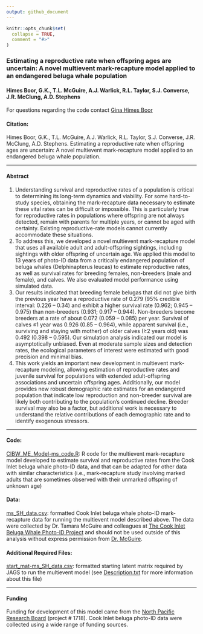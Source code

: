 ```yaml
---
output: github_document
---
```


<!-- README.md is generated from README.Rmd. Please edit that file -->

```r
knitr::opts_chunk$set(
  collapse = TRUE,
  comment = "#>"
)
```

### Estimating a reproductive rate when offspring ages are uncertain: A novel multievent mark-recapture model applied to an endangered beluga whale population

#### Himes Boor, G.K., T.L. McGuire, A.J. Warlick, R.L. Taylor, S.J. Converse, J.R. McClung, A.D. Stephens

For questions regarding the code contact [Gina Himes Boor](mailto:gkhimesboor@montana.edu)  

#### Citation:
Himes Boor, G.K., T.L. McGuire, A.J. Warlick, R.L. Taylor, S.J. Converse, J.R. McClung, A.D. Stephens. Estimating a reproductive rate when offspring ages are uncertain: A novel multievent mark-recapture model applied to an endangered beluga whale population.

***
#### Abstract
1.	Understanding survival and reproductive rates of a population is critical to determining its long-term dynamics and viability. For some hard-to-study species, obtaining the mark-recapture data necessary to estimate these vital rates can be difficult or impossible. This is particularly true for reproductive rates in populations where offspring are not always detected, remain with parents for multiple years, or cannot be aged with certainty. Existing reproductive-rate models cannot currently accommodate these situations.
2.	To address this, we developed a novel multievent mark-recapture model that uses all available adult and adult-offspring sightings, including sightings with older offspring of uncertain age. We applied this model to 13 years of photo-ID data from a critically endangered population of beluga whales (Delphinapterus leucas) to estimate reproductive rates, as well as survival rates for breeding females, non-breeders (male and female), and calves. We also evaluated model performance using simulated data.
3.	Our results indicated that breeding female belugas that did not give birth the previous year have a reproductive rate of 0.279 (95% credible interval: 0.226 – 0.34) and exhibit a higher survival rate (0.962; 0.945 – 0.975) than non-breeders (0.931; 0.917 – 0.944). Non-breeders become breeders at a rate of about 0.072 (0.059 – 0.085) per year. Survival of calves ≤1 year was 0.926 (0.85 – 0.964), while apparent survival (i.e., surviving and staying with mother) of older calves (≥2 years old) was 0.492 (0.398 – 0.595). Our simulation analysis indicated our model is asymptotically unbiased. Even at moderate sample sizes and detection rates, the ecological parameters of interest were estimated with good precision and minimal bias.
4.	This work yields an important new development in multievent mark-recapture modeling, allowing estimation of reproductive rates and juvenile survival for populations with extended adult-offspring associations and uncertain offspring ages. Additionally, our model provides new robust demographic rate estimates for an endangered population that indicate low reproduction and non-breeder survival are likely both contributing to the population’s continued decline. Breeder survival may also be a factor, but additional work is necessary to understand the relative contributions of each demographic rate and to identify exogenous stressors. 

***
#### Code:
[CIBW_ME_Model-ms_code.R](https://github.com/gkhimesboor/HimesBoor_etal_2021_MEE/blob/9976e998f1fb87a36f7e40a1775889215e14dc55/scripts/CIBW_ME_Model-ms_code.R):  R code for the multievent mark-recapture model developed to estimate survival and reproductive rates from the Cook Inlet beluga whale photo-ID data, and that can be adapted for other data with similar characteristics (i.e., mark-recapture study involving marked adults that are sometimes observed with their unmarked offspring of unknown age)

#### Data:
[ms_SH_data.csv](https://github.com/gkhimesboor/HimesBoor_etal_2021_MEE/blob/9976e998f1fb87a36f7e40a1775889215e14dc55/inputs/ms_SH_data.csv):  formatted Cook Inlet beluga whale photo-ID mark-recapture data for running the multievent model described above. The data were collected by Dr. Tamara McGuire and colleagues at [The Cook Inlet Beluga Whale Photo-ID Project](https://www.cookinletbelugas.com/) and should not be used outside of this analysis without express permission from [Dr. McGuire](mailto:tamaracookinletbeluga@gmail.com).

#### Additional Required Files:
[start_mat-ms_SH_data.csv](https://github.com/gkhimesboor/HimesBoor_etal_2021_MEE/blob/9976e998f1fb87a36f7e40a1775889215e14dc55/inputs/start_mat-ms_SH_data.csv): formatted starting latent matrix required by JAGS to run the multievent model (see [Description.txt](https://github.com/gkhimesboor/HimesBoor_etal_2021_MEE/blob/9976e998f1fb87a36f7e40a1775889215e14dc55/inputs/DESCRIPTION.txt) for more information about this file)

***
#### Funding
Funding for development of this model came from the [North Pacific Research Board](https://www.nprb.org/) (project # 1718). Cook Inlet beluga photo-ID data were collected using a wide range of funding sources.